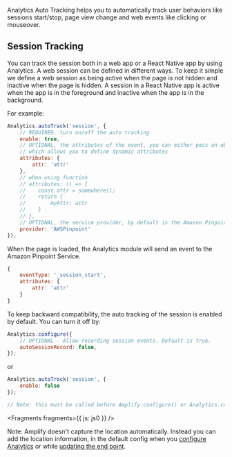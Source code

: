 Analytics Auto Tracking helps you to automatically track user behaviors like sessions start/stop, page view change and web events like clicking or mouseover.

## Session Tracking

You can track the session both in a web app or a React Native app by using Analytics. A web session can be defined in different ways. To keep it simple we define a web session as being active when the page is not hidden and inactive when the page is hidden. 
A session in a React Native app is active when the app is in the foreground and inactive when the app is in the background.

For example: 
```javascript
Analytics.autoTrack('session', {
    // REQUIRED, turn on/off the auto tracking
    enable: true,
    // OPTIONAL, the attributes of the event, you can either pass an object or a function 
    // which allows you to define dynamic attributes
    attributes: {
        attr: 'attr'
    },
    // when using function
    // attributes: () => {
    //    const attr = somewhere();
    //    return {
    //        myAttr: attr
    //    }
    // },
    // OPTIONAL, the service provider, by default is the Amazon Pinpoint
    provider: 'AWSPinpoint'
});
```

When the page is loaded, the Analytics module will send an event to the Amazon Pinpoint Service.
```javascript
{ 
    eventType: '_session_start', 
    attributes: { 
        attr: 'attr' 
    }
}
```

To keep backward compatibility, the auto tracking of the session is enabled by default. You can turn it off by:
```javascript
Analytics.configure({
    // OPTIONAL - Allow recording session events. Default is true.
    autoSessionRecord: false,
});
```
or 
```javascript
Analytics.autoTrack('session', {
    enable: false
});

// Note: this must be called before Amplify.configure() or Analytics.configure() to cancel the session_start event
```


<Fragments fragments={{ js: js0 }} />

<Callout> 

Note: Amplify doesn't capture the location automatically. Instead you can add the location information, in the default config when you [configure Analytics](https://docs.amplify.aws/lib/analytics/getting-started/q/platform/js#set-up-existing-analytics-backend) or while [updating the end point](https://docs.amplify.aws/lib/analytics/getting-started/q/platform/js#update-endpoint).

</Callout>
